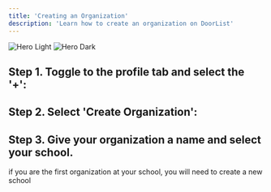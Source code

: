 ```yaml
---
title: 'Creating an Organization'
description: 'Learn how to create an organization on DoorList'
---
```


<img
  className="block dark:hidden"
  src="/images/CreatingAnOrg.png"
  alt="Hero Light"
/>
<img
  className="hidden dark:block"
  src="/images/CreatingAnOrg.png"
  alt="Hero Dark"
/>

## Step 1. Toggle to the profile tab and select the '+':


## Step 2. Select 'Create Organization':


## Step 3. Give your organization a name and select your school.
if you are the first organization at your school, you will need to create a new school



